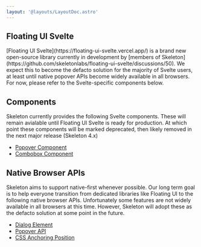 ```yaml
---
layout: '@layouts/LayoutDoc.astro'
---
```



## Floating UI Svelte

<div class="card preset-outlined-warning-500 p-8">
	<p>
		[Floating UI Svelte](https://floating-ui-svelte.vercel.app/) is a brand new open-source library currently in development by [members of Skeleton](https://github.com/skeletonlabs/floating-ui-svelte/discussions/50). We expect this to become the defacto solution for the majority of Svelte users, at least until native popover APIs become widely available in all browsers. For now, please refer to the Svelte-specific components below.
	</p>
</div>

## Components

Skeleton currently provides the following Svelte components. These will remain avialable until Floating UI Svelte is ready for production. At which point these components will be marked deprecated, then likely removed in the next major release (Skeleton 4.x)

* [Popover Component](/docs/components/popover/svelte)
* [Combobox Component](/docs/components/combobox/svelte)

## Native Browser APIs

Skeleton aims to support native-first whenever possible. Our long term goal is to help everyone transition from dedicated libraries like Floating UI to the following native browser APIs. Unfortunately some features are not widely available in all browsers at this time. However, Skeleton will adopt these as the defacto solution at some point in the future.

* [Dialog Element](https://developer.mozilla.org/en-US/docs/Web/HTML/Element/dialog)
* [Popover API](https://developer.mozilla.org/en-US/docs/Web/API/Popover_API)
* [CSS Anchoring Position](https://developer.mozilla.org/en-US/docs/Web/CSS/CSS_anchor_positioning)
